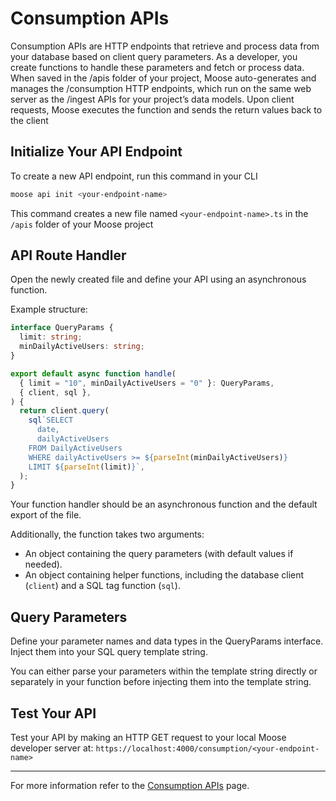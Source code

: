 # Consumption APIs

Consumption APIs are HTTP endpoints that retrieve and process data from your database based on client query parameters. As a developer, you create functions to handle these parameters and fetch or process data. When saved in the /apis folder of your project, Moose auto-generates and manages the /consumption HTTP endpoints, which run on the same web server as the /ingest APIs for your project’s data models. Upon client requests, Moose executes the function and sends the return values back to the client

## Initialize Your API Endpoint

To create a new API endpoint, run this command in your CLI

```bash copy
moose api init <your-endpoint-name>
```

This command creates a new file named `<your-endpoint-name>.ts` in the `/apis` folder of your Moose project

## API Route Handler

Open the newly created file and define your API using an asynchronous function.

Example structure:

```ts filename="api/dailyActiveUsers.ts" copy
interface QueryParams {
  limit: string;
  minDailyActiveUsers: string;
}

export default async function handle(
  { limit = "10", minDailyActiveUsers = "0" }: QueryParams,
  { client, sql },
) {
  return client.query(
    sql`SELECT
      date,
      dailyActiveUsers
    FROM DailyActiveUsers
    WHERE dailyActiveUsers >= ${parseInt(minDailyActiveUsers)}
    LIMIT ${parseInt(limit)}`,
  );
}
```

Your function handler should be an asynchronous function and the default export of the file.

Additionally, the function takes two arguments:

- An object containing the query parameters (with default values if needed).
- An object containing helper functions, including the database client (`client`) and a SQL tag function (`sql`).

## Query Parameters

Define your parameter names and data types in the QueryParams interface. Inject them into your SQL query template string.

You can either parse your parameters within the template string directly or separately in your function before injecting them into the template string.

## Test Your API

Test your API by making an HTTP GET request to your local Moose developer server at:
`https://localhost:4000/consumption/<your-endpoint-name>`

---

For more information refer to the [Consumption APIs](/building/consumption-apis/creating-endpoints) page.
